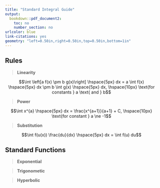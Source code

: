 ```yaml
---
title: "Standard Integral Guide"
output:
  bookdown::pdf_document2:
    toc: no
    number_section: no
urlcolor: blue
link-citations: yes
geometry: "left=0.50in,right=0.50in,top=0.50in,bottom=1in"
---
```


## Rules

> **Linearity**

$$\int \left[a f(x) \pm b g(x)\right] \hspace{5px} dx = a \int f(x) \hspace{5px} dx \pm b \int g(x)  \hspace{5px} dx, \hspace{10px} \text{for constants } a \text{ and } b$$

> **Power**

$$\int x^{a} \hspace{5px} dx = \frac{x^{a+1}}{a+1} + C, \hspace{10px} \text{for constant } a \ne -1$$

> **Substitution**

$$\int f(u(x)) \frac{du}{dx} \hspace{5px} dx = \int f(u) du$$

## Standard Functions

> **Exponential**

\begin{minipage}[t]{0.5\textwidth}
  $$\int e^{x} \hspace{5px} dx = e^x +C$$
  $$\int \frac{1}{x} \hspace{5px} dx = \ln{(|x|)} + C$$
  $$\int a^x \hspace{5px} dx = \frac{a^x}{\ln{(a)}} + C$$
\end{minipage}
\begin{minipage}[t]{0.5\textwidth}
  $$\int \ln{(x)} \hspace{5px} dx = x\ln{(x)} - x + C$$
  
  $$\int \log_a{(x)} \hspace{5px} dx = \frac{x}{\ln{(a)}} \left(\ln{(x)} - 1 \right) + C$$
  
\end{minipage}

> **Trigonometic**

\begin{minipage}[t]{0.5\textwidth}
  $$\int \sin{(x)} \hspace{5px} dx = - \cos{(x)} + C$$
  $$\int \cos{(x)} \hspace{5px} dx = \sin{(x)} + C$$
  $$\int \tan{(x)} \hspace{5px} dx = -\ln{(|\cos{(x)|})} + C$$
  $$\int \cot{(x)} \hspace{5px} dx = \ln{(|\sin{(x)}|)} + C$$
\end{minipage}
\begin{minipage}[t]{0.5\textwidth}
  $$\int \frac{1}{\sqrt{a^2 - x^2}}  \hspace{5px} dx = \sin^{-1}{\left(\frac{x}{a}\right)} + C$$
  $$\int \frac{1}{a^2 + x^2} \hspace{5px} dx = \frac{1}{a} \tan^{-1}{\left(\frac{x}{a}\right)} + C$$
\end{minipage}

> **Hyperbolic**

\begin{minipage}[t]{0.5\textwidth}
  $$\int \sinh{(x)} \hspace{5px} dx = \cosh{(x)} + C$$
  $$\int \cosh{(x)} \hspace{5px} dx = \sinh{(x)} + C$$
  $$\int \tanh{(x)} \hspace{5px} dx = \ln{(\cosh{(x)})} + C$$
\end{minipage}
\begin{minipage}[t]{0.5\textwidth}
  $$\int \frac{1}{\sqrt{x^2 + a^2}} \hspace{5px} dx = \sinh^{-1}{\left(\frac{x}{a}\right)} + C$$
  $$\int \frac{1}{\sqrt{x^2 - a^2}} \hspace{5px} dx = \cosh^{-1}{\left(\frac{x}{a}\right)} + C$$
\end{minipage}
